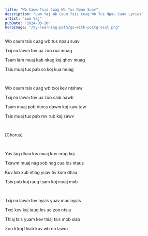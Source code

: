 ```yaml
---
title: "Wb Caum Tsis Cuag Wb Tus Npau Suav"
description: "Lwm Yaj Wb Caum Tsis Cuag Wb Tus Npau Suav Lyrics"
artist: "Lwm Yaj"
pubDate: "2024-03-20"
heroImage: "/my-learning-path/go-with-postgresql.png"
---
```


Wb caum tsis cuag wb tus npau suav

Txij no lawm tov ua zoo rua muag

Tsam lam muaj kab nkag koj qhov muag

Tsis muaj tus pab so koj kua muag

<br />

Wb caum tsis cuag wb txoj kev ntshaw

Txij no lawm tov ua zoo saib nawb

Tsam muaj pob ntoos dawm koj kaw taw

Tsis muaj tus pab rov rub koj sawv

<br />

[Chorus]

<br />

Yav tag dhau los muaj kuv nrog koj

Txawm muaj nag xob nag cua los ntaus

Kuv lub xub ntiag yuav tiv kom dhau

Tsis pub koj raug tsam koj muaj mob

<br />

Txij no lawm tov nyias yuav mus nyias

Txoj kev koj taug los ua zoo ntsia

Thiaj tsis yuam kev thiaj tsis mob siab

Zoo li koj thiab kuv wb no lawm
